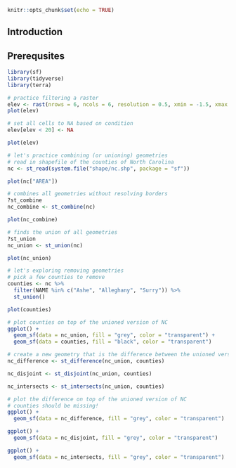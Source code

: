 ```r
knitr::opts_chunk$set(echo = TRUE)
```

## Introduction

## Prerequsites 

```r
library(sf)
library(tidyverse)
library(terra)
```

```r
# practice filtering a raster
elev <- rast(nrows = 6, ncols = 6, resolution = 0.5, xmin = -1.5, xmax = 1.5, ymin = -1.5, ymax = 1.5, vals = 1:36)
plot(elev)
```

```r
# set all cells to NA based on condition
elev[elev < 20] <- NA

plot(elev)
```

```r
# let's practice combining (or unioning) geometries
# read in shapefile of the counties of North Carolina
nc <- st_read(system.file("shape/nc.shp", package = "sf"))

plot(nc["AREA"])
```

```r
# combines all geometries without resolving borders
?st_combine
nc_combine <- st_combine(nc)

plot(nc_combine)
```

```r
# finds the union of all geometries
?st_union
nc_union <- st_union(nc)

plot(nc_union)
```

```r
# let's exploring removing geometries
# pick a few counties to remove
counties <- nc %>% 
  filter(NAME %in% c("Ashe", "Alleghany", "Surry")) %>% 
  st_union()

plot(counties)
```

```r
# plot counties on top of the unioned version of NC
ggplot() +
  geom_sf(data = nc_union, fill = "grey", color = "transparent") + 
  geom_sf(data = counties, fill = "black", color = "transparent")
```

```r
# create a new geometry that is the difference between the unioned version of NC and the counties
nc_difference <- st_difference(nc_union, counties)

nc_disjoint <- st_disjoint(nc_union, counties)

nc_intersects <- st_intersects(nc_union, counties)
```

```r
# plot the difference on top of the unioned version of NC
# counties should be missing!
ggplot() +
  geom_sf(data = nc_difference, fill = "grey", color = "transparent") 

ggplot() +
  geom_sf(data = nc_disjoint, fill = "grey", color = "transparent") 

ggplot() +
  geom_sf(data = nc_intersects, fill = "grey", color = "transparent") 
```
